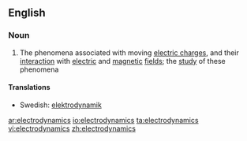 ==English==

===Noun===
{{wikipedia}}
{{en-noun|-}}

#{{physics}} The phenomena associated with moving [[electric charge]]s, and their [[interaction]] with [[electric]] and [[magnetic]] [[field]]s; the [[study]] of these phenomena

====Translations====
*Swedish: [[elektrodynamik]] {{c}}

[[ar:electrodynamics]]
[[io:electrodynamics]]
[[ta:electrodynamics]]
[[vi:electrodynamics]]
[[zh:electrodynamics]]